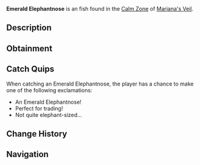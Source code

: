 {{FishInfobox
|image          = Emerald Elephantnose.png
|rarity         = Uncommon
|sea            = First Sea
|location       = [[Calm Zone]]
|sublocation    = 
|sources        = Fishing Rod
|radar_location = 
|xp             = 100
|weather        = Clear
|time           = Day
|season         = Summer
|bait           = Bagel
|base_weight    = 160
|base_value     = 1000
|weight_range   = 100
|base_chance    = 45
|base_resil     = 90
}}
'''Emerald Elephantnose''' is an {{Rarity|Uncommon}} fish found in the [[Calm Zone]] of [[Mariana's Veil]].

== Description ==
{{Description|A small fish with an elongated nose and emerald-green scales.|Bestiary Entry}}

== Obtainment ==
{{Description|Located in clear waters with a glistening green shine, typically during the day.|Bestiary Hint}}
{{Fish Availability|
Mariana's Veil/Calm Zone
|top_rods      = 
Ethereal Prism Rod\211194.55\57530.25;
Fast Rod\210452.11\53685.14;
No-Life Rod\209401.21\53413.66;
Rapid Rod\208579.38\50502.72;
Seraphic Rod\208576.86\53203.39;
Fortune Rod\118195.41\34037.5;
Mythical Rod\168241.48\29334.02;
Fischmas Rod\180168.81\31413.63;
Nocturnal Rod\131631.91\81185.39;
Avalanche Rod\197459.79\37343.96;
Depthseeker Rod\195832.5\41540.09;
Challenger's Rod\190913.01\48697.73;
Rod Of The Forgotten Fang\190460\48582.17;
Verdant Shear Rod\184707.73\45530.66;
Zeus Rod\178020.61\45409.16;
Rod Of The Depths\173520.71\44264.15;
Blazebringer Rod\169264.38\42880.9;
Volcanic Rod\163776.84\34489.31;
Rod Of The Exalted One\162668.98\41493.29;
Trident Rod\145800.06\37192.77;
Free Spirit Rod\145621.47\37147.21;
Steady Rod\109666.59\20901.88
|recommended   = Ethereal Prism Rod
}}

== Catch Quips ==
When catching an Emerald Elephantnose, the player has a chance to make one of the following exclamations:
* An Emerald Elephantnose!
* Perfect for trading!
* Not quite elephant-sized...

== Change History ==
{{Change History|{{subst:Current Version}}}}

== Navigation ==
{{Fish Navbox|Calm Zone}}